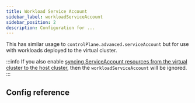 ```yaml
---
title: Workload Service Account
sidebar_label: workloadServiceAccount
sidebar_position: 2
description: Configuration for ...
---
```



This has similar usage to `controlPlane.advanced.serviceAccount` but for use with workloads deployed to the virtual cluster.

:::info
If you also enable [syncing ServiceAccount resources from the virtual cluster to the host cluster](../../../sync/to-host/advanced/service-accounts.mdx), then the `workloadServiceAccount` will be ignored.
:::

## Config reference

<WorkloadServiceAccount/>
